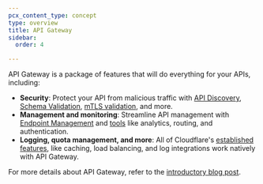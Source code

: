 ```yaml
---
pcx_content_type: concept
type: overview
title: API Gateway
sidebar:
  order: 4

---
```


API Gateway is a package of features that will do everything for your APIs, including:

* **Security**: Protect your API from malicious traffic with [API Discovery](/api-shield/security/api-discovery/), [Schema Validation](/api-shield/security/schema-validation/), [mTLS validation](/api-shield/security/mtls/), and more.
* **Management and monitoring**: Streamline API management with [Endpoint Management](/api-shield/management-and-monitoring/) and [tools](https://blog.cloudflare.com/api-gateway/) like analytics, routing, and authentication.
* **Logging, quota management, and more**: All of Cloudflare's [established features](https://blog.cloudflare.com/api-gateway/), like caching, load balancing, and log integrations work natively with API Gateway.

For more details about API Gateway, refer to the [introductory blog post](https://blog.cloudflare.com/api-gateway/).
